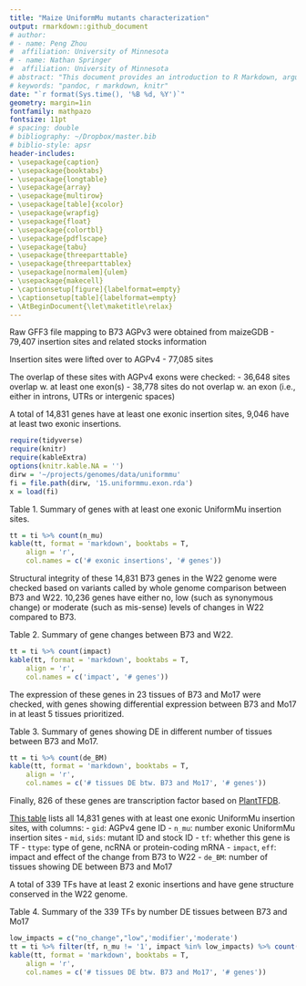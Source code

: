 ```yaml
---
title: "Maize UniformMu mutants characterization"
output: rmarkdown::github_document
# author:
# - name: Peng Zhou
#  affiliation: University of Minnesota
# - name: Nathan Springer
#  affiliation: University of Minnesota
# abstract: "This document provides an introduction to R Markdown, argues for its..."
# keywords: "pandoc, r markdown, knitr"
date: "`r format(Sys.time(), '%B %d, %Y')`"
geometry: margin=1in
fontfamily: mathpazo
fontsize: 11pt
# spacing: double
# bibliography: ~/Dropbox/master.bib
# biblio-style: apsr
header-includes:
- \usepackage{caption}
- \usepackage{booktabs}
- \usepackage{longtable}
- \usepackage{array}
- \usepackage{multirow}
- \usepackage[table]{xcolor}
- \usepackage{wrapfig}
- \usepackage{float}
- \usepackage{colortbl}
- \usepackage{pdflscape}
- \usepackage{tabu}
- \usepackage{threeparttable}
- \usepackage{threeparttablex}
- \usepackage[normalem]{ulem}
- \usepackage{makecell}
- \captionsetup[figure]{labelformat=empty}
- \captionsetup[table]{labelformat=empty}
- \AtBeginDocument{\let\maketitle\relax}
---
```

\pagenumbering{gobble}

Raw GFF3 file mapping to B73 AGPv3 were obtained from maizeGDB
  - 79,407 insertion sites and related stocks information

Insertion sites were lifted over to AGPv4
  - 77,085 sites

The overlap of these sites with AGPv4 exons were checked:
  - 36,648 sites overlap w. at least one exon(s)
  - 38,778 sites do not overlap w. an exon (i.e., either in introns, UTRs or intergenic spaces)

A total of 14,831 genes have at least one exonic insertion sites, 9,046 have at least two exonic insertions.

```r
require(tidyverse)
require(knitr)
require(kableExtra)
options(knitr.kable.NA = '')
dirw = '~/projects/genomes/data/uniformmu' 
fi = file.path(dirw, '15.uniformmu.exon.rda')
x = load(fi)
```

Table 1.  Summary of genes with at least one exonic UniformMu insertion sites.
```r
tt = ti %>% count(n_mu)
kable(tt, format = 'markdown', booktabs = T, 
    align = 'r',
    col.names = c('# exonic insertions', '# genes'))
```

Structural integrity of these 14,831 B73 genes in the W22 genome were checked based on variants called by whole genome comparison between B73 and W22. 10,236 genes have either no, low (such as synonymous change) or moderate (such as mis-sense) levels of changes in W22 compared to B73.

Table 2. Summary of gene changes between B73 and W22.
```r
tt = ti %>% count(impact)
kable(tt, format = 'markdown', booktabs = T, 
    align = 'r',
    col.names = c('impact', '# genes'))
```

The expression of these genes in 23 tissues of B73 and Mo17 were checked, with genes showing differential expression between B73 and Mo17 in at least 5 tissues prioritized.

Table 3. Summary of genes showing DE in different number of tissues between B73 and Mo17.
```r
tt = ti %>% count(de_BM)
kable(tt, format = 'markdown', booktabs = T, 
    align = 'r',
    col.names = c('# tissues DE btw. B73 and Mo17', '# genes'))
```

Finally, 826 of these genes are transcription factor based on [PlantTFDB](http://planttfdb.cbi.pku.edu.cn/index.php?sp=Zma).

[This table](15.uniformmu.exon.tsv) lists all 14,831 genes with at least one exonic UniformMu insertion sites, with columns:
 - `gid`: AGPv4 gene ID
 - `n_mu`: number exonic UniformMu insertion sites
 - `mid`, `sids`: mutant ID and stock ID
 - `tf`: whether this gene is TF
 - `ttype`: type of gene, ncRNA or protein-coding mRNA
 - `impact`, `eff`: impact and effect of the change from B73 to W22
 - `de_BM`: number of tissues showing DE between B73 and Mo17

A total of 339 TFs have at least 2 exonic insertions and have gene structure conserved in the W22 genome.

Table 4.  Summary of the 339 TFs by number DE tissues between B73 and Mo17
```r
low_impacts = c("no_change","low",'modifier','moderate')
tt = ti %>% filter(tf, n_mu != '1', impact %in% low_impacts) %>% count(de_BM)
kable(tt, format = 'markdown', booktabs = T, 
    align = 'r',
    col.names = c('# tissues DE btw. B73 and Mo17', '# genes'))
```


